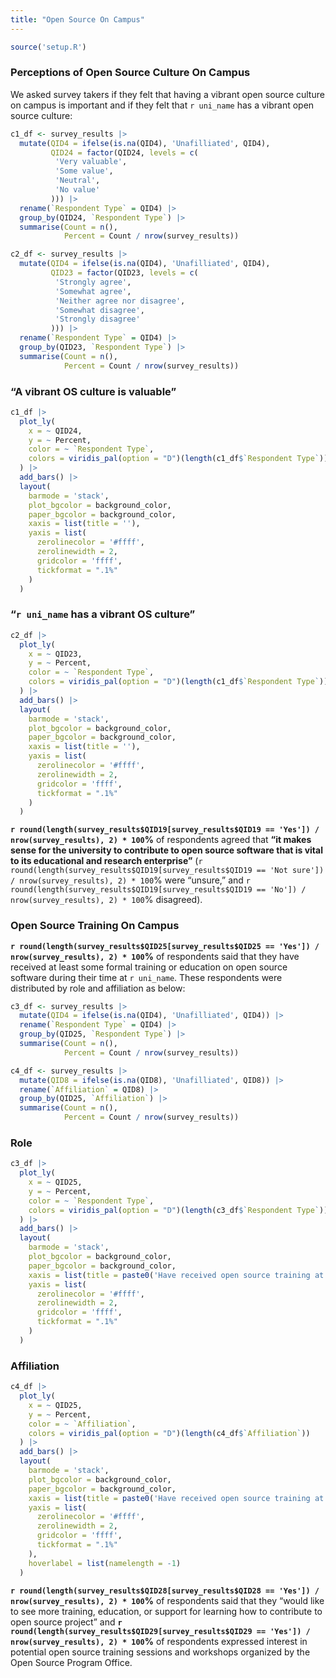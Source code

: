 ```yaml
---
title: "Open Source On Campus"
---
```


<!-- Setup -->

```r
source('setup.R')
```

### Perceptions of Open Source Culture On Campus

We asked survey takers if they felt that having a vibrant open source culture on campus is important and if they felt that `r uni_name` has a vibrant open source culture:

::: {.panel-tabset}

```r
c1_df <- survey_results |> 
  mutate(QID4 = ifelse(is.na(QID4), 'Unafilliated', QID4),
         QID24 = factor(QID24, levels = c(
          'Very valuable',
          'Some value',
          'Neutral',
          'No value'
         ))) |> 
  rename(`Respondent Type` = QID4) |> 
  group_by(QID24, `Respondent Type`) |> 
  summarise(Count = n(),
            Percent = Count / nrow(survey_results)) 

c2_df <- survey_results |> 
  mutate(QID4 = ifelse(is.na(QID4), 'Unafilliated', QID4),
         QID23 = factor(QID23, levels = c(
          'Strongly agree',
          'Somewhat agree',
          'Neither agree nor disagree',
          'Somewhat disagree',
          'Strongly disagree'
         ))) |> 
  rename(`Respondent Type` = QID4) |> 
  group_by(QID23, `Respondent Type`) |> 
  summarise(Count = n(),
            Percent = Count / nrow(survey_results)) 
```

### "A vibrant OS culture is valuable"

```r
c1_df |>
  plot_ly(
    x = ~ QID24,
    y = ~ Percent,
    color = ~ `Respondent Type`,
    colors = viridis_pal(option = "D")(length(c1_df$`Respondent Type`))
  ) |>
  add_bars() |>
  layout(
    barmode = 'stack',
    plot_bgcolor = background_color,
    paper_bgcolor = background_color,
    xaxis = list(title = ''),
    yaxis = list(
      zerolinecolor = '#ffff',
      zerolinewidth = 2,
      gridcolor = 'ffff',
      tickformat = ".1%"
    )
  )
```

### "`r uni_name` has a vibrant OS culture"

```r
c2_df |>
  plot_ly(
    x = ~ QID23,
    y = ~ Percent,
    color = ~ `Respondent Type`,
    colors = viridis_pal(option = "D")(length(c1_df$`Respondent Type`))
  ) |>
  add_bars() |>
  layout(
    barmode = 'stack',
    plot_bgcolor = background_color,
    paper_bgcolor = background_color,
    xaxis = list(title = ''),
    yaxis = list(
      zerolinecolor = '#ffff',
      zerolinewidth = 2,
      gridcolor = 'ffff',
      tickformat = ".1%"
    )
  )
```

:::

**`r round(length(survey_results$QID19[survey_results$QID19 == 'Yes']) / nrow(survey_results), 2) * 100`%** of respondents agreed that **"it makes sense for the university to contribute to open source software that is vital to its educational and research enterprise"** (`r round(length(survey_results$QID19[survey_results$QID19 == 'Not sure']) / nrow(survey_results), 2) * 100`% were "unsure," and `r round(length(survey_results$QID19[survey_results$QID19 == 'No']) / nrow(survey_results), 2) * 100`% disagreed).

### Open Source Training On Campus

**`r round(length(survey_results$QID25[survey_results$QID25 == 'Yes']) / nrow(survey_results), 2) * 100`%** of respondents said that they have received at least some formal training or education on open source software during their time at `r uni_name`. These respondents were distributed by role and affiliation as below:

::: {.panel-tabset}

```r
c3_df <- survey_results |> 
  mutate(QID4 = ifelse(is.na(QID4), 'Unafilliated', QID4)) |> 
  rename(`Respondent Type` = QID4) |> 
  group_by(QID25, `Respondent Type`) |> 
  summarise(Count = n(),
            Percent = Count / nrow(survey_results)) 

c4_df <- survey_results |> 
  mutate(QID8 = ifelse(is.na(QID8), 'Unafilliated', QID8)) |> 
  rename(`Affiliation` = QID8) |> 
  group_by(QID25, `Affiliation`) |> 
  summarise(Count = n(),
            Percent = Count / nrow(survey_results)) 
```

### Role

```r
c3_df |>
  plot_ly(
    x = ~ QID25,
    y = ~ Percent,
    color = ~ `Respondent Type`,
    colors = viridis_pal(option = "D")(length(c3_df$`Respondent Type`))
  ) |>
  add_bars() |>
  layout(
    barmode = 'stack',
    plot_bgcolor = background_color,
    paper_bgcolor = background_color,
    xaxis = list(title = paste0('Have received open source training at ', uni_name)),
    yaxis = list(
      zerolinecolor = '#ffff',
      zerolinewidth = 2,
      gridcolor = 'ffff',
      tickformat = ".1%"
    )
  )
```

### Affiliation

```r
c4_df |>
  plot_ly(
    x = ~ QID25,
    y = ~ Percent,
    color = ~ `Affiliation`,
    colors = viridis_pal(option = "D")(length(c4_df$`Affiliation`))
  ) |>
  add_bars() |>
  layout(
    barmode = 'stack',
    plot_bgcolor = background_color,
    paper_bgcolor = background_color,
    xaxis = list(title = paste0('Have received open source training at ', uni_name)),
    yaxis = list(
      zerolinecolor = '#ffff',
      zerolinewidth = 2,
      gridcolor = 'ffff',
      tickformat = ".1%"
    ),
    hoverlabel = list(namelength = -1)
  )
```

:::

**`r round(length(survey_results$QID28[survey_results$QID28 == 'Yes']) / nrow(survey_results), 2) * 100`%** of respondents said that they "would like to see more training, education, or support for learning how to contribute to open source project" and **`r round(length(survey_results$QID29[survey_results$QID29 == 'Yes']) / nrow(survey_results), 2) * 100`%** of respondents expressed interest in potential open source training sessions and workshops organized by the Open Source Program Office.
